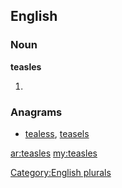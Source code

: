 ==English==

===Noun===
'''teasles'''

# {{plural of|[[teasle]]}}

===Anagrams===
* [[tealess#English|tealess]], [[teasels#English|teasels]]

[[Category:English plurals]]

[[ar:teasles]]
[[my:teasles]]